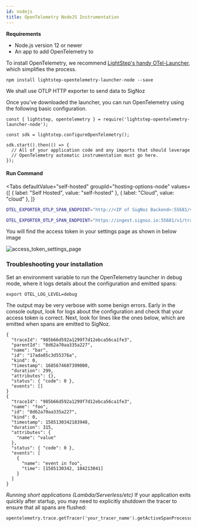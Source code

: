 ```yaml
---
id: nodejs
title: OpenTelemetry NodeJS Instrumentation
---
```



**Requirements**

- Node.js version 12 or newer
- An app to add OpenTelemetry to

To install OpenTelemetry, we recommend [LightStep's handy OTel-Launcher](https://github.com/lightstep/otel-launcher-node), which simplifies the process.

```console
npm install lightstep-opentelemetry-launcher-node --save
```

We shall use OTLP HTTP exporter to send data to SigNoz

Once you've downloaded the launcher, you can run OpenTelemetry using the following basic configuration.

```console
const { lightstep, opentelemetry } = require('lightstep-opentelemetry-launcher-node');

const sdk = lightstep.configureOpenTelemetry();

sdk.start().then(() => {
  // All of your application code and any imports that should leverage
  // OpenTelemetry automatic instrumentation must go here.
});
```

#### Run Command


<Tabs
  defaultValue="self-hosted"
  groupId="hosting-options-node"
  values={[
    { label: "Self Hosted", value: "self-hosted" },
    { label: "Cloud", value: "cloud" },
  ]}
>
  <TabItem value="self-hosted">


```bash
OTEL_EXPORTER_OTLP_SPAN_ENDPOINT="http://<IP of SigNoz Backend>:55681/v1/trace" LS_SERVICE_NAME=<service name> npm start
```

</TabItem>
  <TabItem value="cloud">

```bash
OTEL_EXPORTER_OTLP_SPAN_ENDPOINT="https://ingest.signoz.io:55681/v1/trace" LS_SERVICE_NAME=<App Name> LS_ACCESS_TOKEN=<access_token> npm start
```
You will find the access token in your settings page as shown in below image

![access_token_settings_page](../../static/img/access_token_settings_page.png)

</TabItem>

</Tabs>


### Troubleshooting your installation

Set an environment variable to run the OpenTelemetry launcher in debug mode, where it logs details about the configuration and emitted spans:

```console
export OTEL_LOG_LEVEL=debug
```

The output may be very verbose with some benign errors. Early in the console output, look for logs about the configuration and check that your access token is correct. Next, look for lines like the ones below, which are emitted when spans are emitted to SigNoz.

```console
{
  "traceId": "985b66d592a1299f7d12ebca56ca1fe3",
  "parentId": "8d62a70aa335a227",
  "name": "bar",
  "id": "17ada85c3d55376a",
  "kind": 0,
  "timestamp": 1685674607399000,
  "duration": 299,
  "attributes": {},
  "status": { "code": 0 },
  "events": []
}
{
  "traceId": "985b66d592a1299f7d12ebca56ca1fe3",
  "name": "foo",
  "id": "8d62a70aa335a227",
  "kind": 0,
  "timestamp": 1585130342183948,
  "duration": 315,
  "attributes": {
    "name": "value"
  },
  "status": { "code": 0 },
  "events": [
    {
      "name": "event in foo",
      "time": [1585130342, 184213041]
    }
  ]
}
```

_Running short applications (Lambda/Serverless/etc)_
If your application exits quickly after startup, you may need to explicitly shutdown the tracer to ensure that all spans are flushed:

```console
opentelemetry.trace.getTracer('your_tracer_name').getActiveSpanProcessor().shutdown()
```
